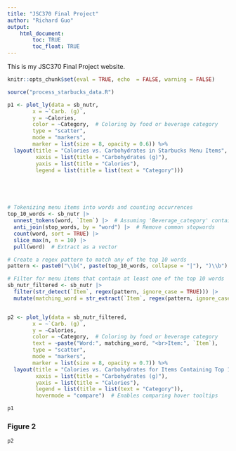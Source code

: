 ```yaml
---
title: "JSC370 Final Project"
author: "Richard Guo"
output: 
    html_document:
        toc: TRUE
        toc_float: TRUE
---
```


This is my JSC370 Final Project website.
```r
knitr::opts_chunk$set(eval = TRUE, echo  = FALSE, warning = FALSE)
```

```r
source("process_starbucks_data.R")

p1 <- plot_ly(data = sb_nutr, 
        x = ~`Carb. (g)`, 
        y = ~Calories, 
        color = ~Category,  # Coloring by food or beverage category
        type = "scatter", 
        mode = "markers",
        marker = list(size = 8, opacity = 0.6)) %>%
  layout(title = "Calories vs. Carbohydrates in Starbucks Menu Items",
         xaxis = list(title = "Carbohydrates (g)"),
         yaxis = list(title = "Calories"),
         legend = list(title = list(text = "Category")))





# Tokenizing menu items into words and counting occurrences
top_10_words <- sb_nutr |> 
  unnest_tokens(word, `Item`) |>  # Assuming 'Beverage_category' contains item names
  anti_join(stop_words, by = "word") |>  # Remove common stopwords
  count(word, sort = TRUE) |> 
  slice_max(n, n = 10) |> 
  pull(word)  # Extract as a vector

# Create a regex pattern to match any of the top 10 words
pattern <- paste0("\\b(", paste(top_10_words, collapse = "|"), ")\\b")

# Filter for menu items that contain at least one of the top 10 words
sb_nutr_filtered <- sb_nutr |> 
  filter(str_detect(`Item`, regex(pattern, ignore_case = TRUE))) |> 
  mutate(matching_word = str_extract(`Item`, regex(pattern, ignore_case = TRUE)))


p2 <- plot_ly(data = sb_nutr_filtered, 
        x = ~`Carb. (g)`, 
        y = ~Calories, 
        color = ~Category,  # Coloring by food or beverage category
        text = ~paste("Word:", matching_word, "<br>Item:", `Item`), 
        type = "scatter", 
        mode = "markers",
        marker = list(size = 8, opacity = 0.7)) %>%
  layout(title = "Calories vs. Carbohydrates for Items Containing Top 10 Words",
         xaxis = list(title = "Carbohydrates (g)"),
         yaxis = list(title = "Calories"),
         legend = list(title = list(text = "Category")),
         hovermode = "compare")  # Enables comparing hover tooltips

```


```r
p1
```

### Figure 2

```r
p2
```
